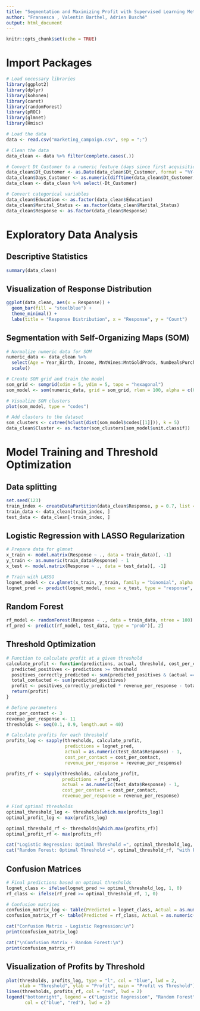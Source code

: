 ---
title: "Segmentation and Maximizing Profit with Supervised Learning Methods"
author: "Fransesca , Valentin Barthel, Adrien Busché"
output: html_document
---

```{r setup, include=FALSE}
knitr::opts_chunk$set(echo = TRUE)
```

# Import Packages

```{r carse, echo=FALSE}
# Load necessary libraries
library(ggplot2)
library(dplyr)
library(kohonen)
library(caret)
library(randomForest)
library(pROC)
library(glmnet)
library(Hmisc)

# Load the data
data <- read.csv("marketing_campaign.csv", sep = ";")

# Clean the data
data_clean <- data %>% filter(complete.cases(.))

# Convert Dt_Customer to a numeric feature (days since first acquisition)
data_clean$Dt_Customer <- as.Date(data_clean$Dt_Customer, format = "%Y-%m-%d")
data_clean$Days_Customer <- as.numeric(difftime(data_clean$Dt_Customer, min(data_clean$Dt_Customer), units = "days"))
data_clean <- data_clean %>% select(-Dt_Customer)

# Convert categorical variables
data_clean$Education <- as.factor(data_clean$Education)
data_clean$Marital_Status <- as.factor(data_clean$Marital_Status)
data_clean$Response <- as.factor(data_clean$Response)
```

# Exploratory Data Analysis

## Descriptive Statistics

```{r pressure, echo=FALSE}
summary(data_clean)

```

## Visualization of Response Distribution

```{r pressure, echo=FALSE}
ggplot(data_clean, aes(x = Response)) +
  geom_bar(fill = "steelblue") +
  theme_minimal() +
  labs(title = "Response Distribution", x = "Response", y = "Count")

```

## Segmentation with Self-Organizing Maps (SOM)

```{r pressure, echo=FALSE}
# Normalize numeric data for SOM
numeric_data <- data_clean %>%
  select(Age = Year_Birth, Income, MntWines:MntGoldProds, NumDealsPurchases:NumWebVisitsMonth) %>%
  scale()

# Create SOM grid and train the model
som_grid <- somgrid(xdim = 5, ydim = 5, topo = "hexagonal")
som_model <- som(numeric_data, grid = som_grid, rlen = 100, alpha = c(0.05, 0.01))

# Visualize SOM clusters
plot(som_model, type = "codes")

# Add clusters to the dataset
som_clusters <- cutree(hclust(dist(som_model$codes[[1]])), k = 5)
data_clean$Cluster <- as.factor(som_clusters[som_model$unit.classif])

```

# Model Training and Threshold Optimization

## Data splitting

```{r pressure, echo=FALSE}
set.seed(123)
train_index <- createDataPartition(data_clean$Response, p = 0.7, list = FALSE)
train_data <- data_clean[train_index, ]
test_data <- data_clean[-train_index, ]

```

## Logistic Regression with LASSO Regularization

```{r pressure, echo=FALSE}
# Prepare data for glmnet
x_train <- model.matrix(Response ~ ., data = train_data)[, -1]
y_train <- as.numeric(train_data$Response) - 1
x_test <- model.matrix(Response ~ ., data = test_data)[, -1]

# Train with LASSO
lognet_model <- cv.glmnet(x_train, y_train, family = "binomial", alpha = 1)
lognet_pred <- predict(lognet_model, newx = x_test, type = "response", s = "lambda.min")
```

## Random Forest

```{r pressure, echo=FALSE}
rf_model <- randomForest(Response ~ ., data = train_data, ntree = 100)
rf_pred <- predict(rf_model, test_data, type = "prob")[, 2]
```

## Threshold Optimization

```{r pressure, echo=FALSE}
# Function to calculate profit at a given threshold
calculate_profit <- function(predictions, actual, threshold, cost_per_contact, revenue_per_response) {
  predicted_positives <- predictions >= threshold
  positives_correctly_predicted <- sum(predicted_positives & (actual == 1))
  total_contacted <- sum(predicted_positives)
  profit <- positives_correctly_predicted * revenue_per_response - total_contacted * cost_per_contact
  return(profit)
}

# Define parameters
cost_per_contact <- 3
revenue_per_response <- 11
thresholds <- seq(0.1, 0.9, length.out = 40)

# Calculate profits for each threshold
profits_log <- sapply(thresholds, calculate_profit, 
                      predictions = lognet_pred, 
                      actual = as.numeric(test_data$Response) - 1, 
                      cost_per_contact = cost_per_contact, 
                      revenue_per_response = revenue_per_response)

profits_rf <- sapply(thresholds, calculate_profit, 
                     predictions = rf_pred, 
                     actual = as.numeric(test_data$Response) - 1, 
                     cost_per_contact = cost_per_contact, 
                     revenue_per_response = revenue_per_response)

# Find optimal thresholds
optimal_threshold_log <- thresholds[which.max(profits_log)]
optimal_profit_log <- max(profits_log)

optimal_threshold_rf <- thresholds[which.max(profits_rf)]
optimal_profit_rf <- max(profits_rf)

cat("Logistic Regression: Optimal Threshold =", optimal_threshold_log, "with Profit =", optimal_profit_log, "\n")
cat("Random Forest: Optimal Threshold =", optimal_threshold_rf, "with Profit =", optimal_profit_rf, "\n")

```

## Confusion Matrices

```{r pressure, echo=FALSE}
# Final predictions based on optimal thresholds
lognet_class <- ifelse(lognet_pred >= optimal_threshold_log, 1, 0)
rf_class <- ifelse(rf_pred >= optimal_threshold_rf, 1, 0)

# Confusion matrices
confusion_matrix_log <- table(Predicted = lognet_class, Actual = as.numeric(test_data$Response) - 1)
confusion_matrix_rf <- table(Predicted = rf_class, Actual = as.numeric(test_data$Response) - 1)

cat("Confusion Matrix - Logistic Regression:\n")
print(confusion_matrix_log)

cat("\nConfusion Matrix - Random Forest:\n")
print(confusion_matrix_rf)

```

## Visualization of Profits by Threshold

```{r pressure, echo=FALSE}
plot(thresholds, profits_log, type = "l", col = "blue", lwd = 2, 
     xlab = "Threshold", ylab = "Profit", main = "Profit vs Threshold")
lines(thresholds, profits_rf, col = "red", lwd = 2)
legend("bottomright", legend = c("Logistic Regression", "Random Forest"),
       col = c("blue", "red"), lwd = 2)

```
